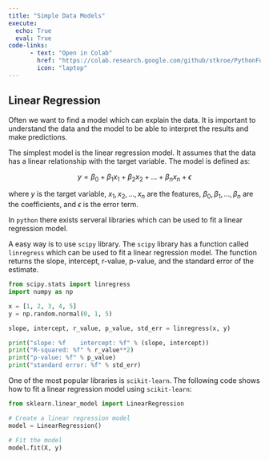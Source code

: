 ```yaml
---
title: "Simple Data Models"
execute: 
  echo: True
  eval: True
code-links:
      - text: "Open in Colab"
        href: "https://colab.research.google.com/github/stkroe/PythonForChemists/blob/main/course/notebooks/SimpleDataModelling.ipynb"
        icon: "laptop"
--- 
```


## Linear Regression {.unnumbered}

Often we want to find a model which can explain the data.
It is important to understand the data and the model to be able to interpret the results and make predictions.

The simplest model is the linear regression model. It assumes that the data has a linear relationship with the target variable. The model is defined as:

$$
y = \beta_0 + \beta_1 x_1 + \beta_2 x_2 + \ldots + \beta_n x_n + \epsilon
$$

where $y$ is the target variable, $x_1, x_2, \ldots, x_n$ are the features, $\beta_0, \beta_1, \ldots, \beta_n$ are the coefficients, and $\epsilon$ is the error term.


In `python` there exists serveral libraries which can be used to fit a linear regression model.


A easy way is to use `scipy` library. The `scipy` library has a function called `linregress` which can be used to fit a linear regression model. The function returns the slope, intercept, r-value, p-value, and the standard error of the estimate.

```python
from scipy.stats import linregress
import numpy as np

x = [1, 2, 3, 4, 5]
y = np.random.normal(0, 1, 5)

slope, intercept, r_value, p_value, std_err = linregress(x, y)

print("slope: %f    intercept: %f" % (slope, intercept))
print("R-squared: %f" % r_value**2)
print("p-value: %f" % p_value)
print("standard error: %f" % std_err)
```


 One of the most popular libraries is `scikit-learn`. The following code shows how to fit a linear regression model using `scikit-learn`:


```python
from sklearn.linear_model import LinearRegression

# Create a linear regression model
model = LinearRegression()

# Fit the model
model.fit(X, y)
```
